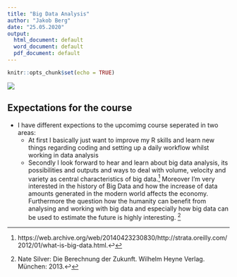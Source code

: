 ```yaml
---
title: "Big Data Analysis"
author: "Jakob Berg"
date: "25.05.2020"
output:
  html_document: default
  word_document: default
  pdf_document: default
---
```

```r
knitr::opts_chunk$set(echo = TRUE)
```


![](C:\Users\bergj\Desktop\Uni\Bachelor\Politikwissenschaft\Methoden\Big_Data_Analysis\Exercises\01\big_data_rmd_image.jpg)

## **Expectations for the course**  
* I have different expections to the upcomimg course seperated in two areas:  
  + At first I basically just want to improve my R skills and learn new things regarding coding and setting up a daily workflow whilst working in data analysis
  + Secondly I look forward to hear and learn about big data analysis, its possibilities and outputs and ways to deal with volume, velocity and variety as central characteristics of big data.[^1] Moreover I’m very interested in the history of Big Data and how the increase of data amounts generated in the modern world affects the economy. Furthermore the question how the humanity can benefit from analysing and working with big data and especially how big data can be used to estimate the future is highly interesting. [^2]

[^1]: https://web.archive.org/web/20140423230830/http://strata.oreilly.com/2012/01/what-is-big-data.html.↩

[^2]: Nate Silver: Die Berechnung der Zukunft. Wilhelm Heyne Verlag. München: 2013.↩


